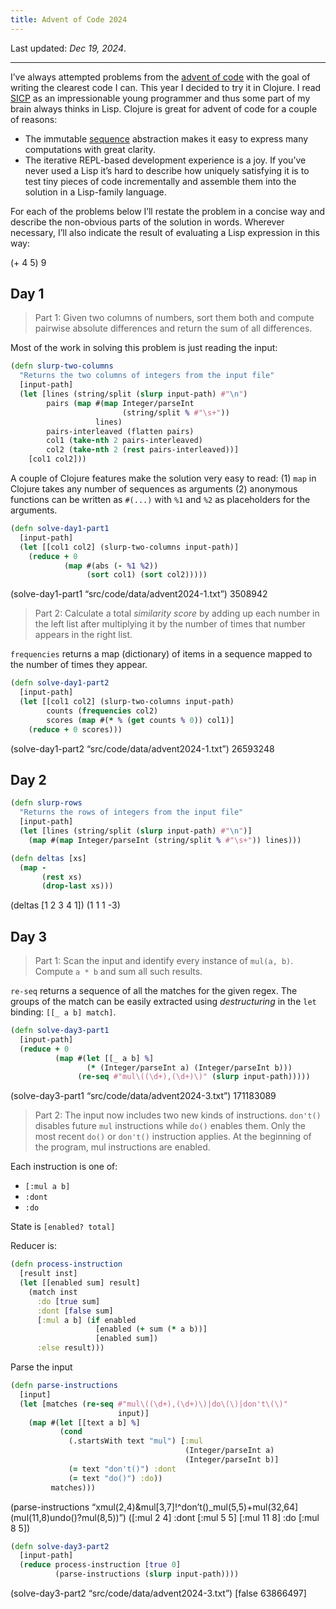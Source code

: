 ```yaml
---
title: Advent of Code 2024
---
```

Last updated: _Dec 19, 2024_.

---

I've always attempted problems from the [advent of code](https://adventofcode.com/) with the goal of writing the clearest code I can. This year I decided to try it in Clojure. I read [SICP](https://mitp-content-server.mit.edu/books/content/sectbyfn/books_pres_0/6515/sicp.zip/index.html) as an impressionable young programmer and thus some part of my brain always thinks in Lisp. Clojure is great for advent of code for a couple of reasons:

- The immutable [sequence](https://clojure.org/reference/sequences) abstraction makes it easy to express many computations with great clarity.
- The iterative REPL-based development experience is a joy. If you've never used a Lisp it's hard to describe how uniquely satisfying it is to test tiny pieces of code incrementally and assemble them into the solution in a Lisp-family language.

For each of the problems below I'll restate the problem in a concise way and describe the non-obvious parts of the solution in words. Wherever necessary, I'll also indicate the result of evaluating a Lisp expression in this way:

<span class="eval">(+ 4 5)</span>
<span class="eval-result">9</span>

## Day 1
> Part 1: Given two columns of numbers, sort them both and compute pairwise absolute differences and return the sum of all differences.

Most of the work in solving this problem is just reading the input:

```clojure
(defn slurp-two-columns
  "Returns the two columns of integers from the input file"
  [input-path]
  (let [lines (string/split (slurp input-path) #"\n")
        pairs (map #(map Integer/parseInt
                         (string/split % #"\s+"))
                   lines)
        pairs-interleaved (flatten pairs)
        col1 (take-nth 2 pairs-interleaved)
        col2 (take-nth 2 (rest pairs-interleaved))]
    [col1 col2]))
```

A couple of Clojure features make the solution very easy to read: (1) `map` in Clojure takes any number of sequences as arguments (2) anonymous functions can be written as `#(...)` with `%1` and `%2` as placeholders for the arguments.

```clojure
(defn solve-day1-part1
  [input-path]
  (let [[col1 col2] (slurp-two-columns input-path)]
    (reduce + 0
            (map #(abs (- %1 %2))
                 (sort col1) (sort col2)))))
```

<span class="eval">(solve-day1-part1 "src/code/data/advent2024-1.txt")</span>
<span class="eval-result">3508942</span>

> Part 2: Calculate a total _similarity score_ by adding up each number in the left list after multiplying it by the number of times that number appears in the right list.

`frequencies` returns a map (dictionary) of items in a sequence mapped to the number of times they appear.

```clojure
(defn solve-day1-part2
  [input-path]
  (let [[col1 col2] (slurp-two-columns input-path)
        counts (frequencies col2)
        scores (map #(* % (get counts % 0)) col1)]
    (reduce + 0 scores)))
```

<span class="eval">(solve-day1-part2 "src/code/data/advent2024-1.txt")</span>
<span class="eval-result">26593248</span>


## Day 2

```clojure
(defn slurp-rows
  "Returns the rows of integers from the input file"
  [input-path]
  (let [lines (string/split (slurp input-path) #"\n")]
    (map #(map Integer/parseInt (string/split % #"\s+")) lines)))

(defn deltas [xs]
  (map -
       (rest xs)
       (drop-last xs)))
```

<span class="eval">(deltas [1 2 3 4 1])</span>
<span class="eval-result">(1 1 1 -3)</span>

## Day 3
> Part 1: Scan the input and identify every instance of `mul(a, b)`. Compute `a * b` and sum all such results.

`re-seq` returns a sequence of all the matches for the given regex. The groups of the match can be easily extracted using _destructuring_ in the `let` binding: `[[_ a b] match]`.

```clojure
(defn solve-day3-part1
  [input-path]
  (reduce + 0
          (map #(let [[_ a b] %]
                 (* (Integer/parseInt a) (Integer/parseInt b)))
               (re-seq #"mul\((\d+),(\d+)\)" (slurp input-path)))))
```

<span class="eval">(solve-day3-part1 "src/code/data/advent2024-3.txt")</span>
<span class="eval-result">171183089</span>

> Part 2: The input now includes two new kinds of instructions. `don't()` disables future `mul` instructions while `do()` enables them. Only the most recent `do()` or `don't()` instruction applies. At the beginning of the program, mul instructions are enabled.

Each instruction is one of:

- `[:mul a b]`
- `:dont`
- `:do`

State is `[enabled? total]`

Reducer is:

```clojure
(defn process-instruction
  [result inst]
  (let [[enabled sum] result]
    (match inst
      :do [true sum]
      :dont [false sum]
      [:mul a b] (if enabled
                   [enabled (+ sum (* a b))]
                   [enabled sum])
      :else result)))
```

Parse the input

```clojure
(defn parse-instructions
  [input]
  (let [matches (re-seq #"mul\((\d+),(\d+)\)|do\(\)|don't\(\)"
                        input)]
    (map #(let [[text a b] %]
           (cond
             (.startsWith text "mul") [:mul
                                       (Integer/parseInt a)
                                       (Integer/parseInt b)]
             (= text "don't()") :dont
             (= text "do()") :do))
         matches)))
```

<span class="eval">(parse-instructions "xmul(2,4)\&mul\[3,7]!^don't()\_mul(5,5)+mul(32,64]\(mul(11,8)undo()?mul(8,5))")
</span>
<span class="eval-result">(\[:mul 2 4] :dont \[:mul 5 5] \[:mul 11 8] :do \[:mul 8 5])
</span>

```clojure
(defn solve-day3-part2
  [input-path]
  (reduce process-instruction [true 0]
          (parse-instructions (slurp input-path))))
```

<span class="eval">(solve-day3-part2 "src/code/data/advent2024-3.txt")
</span>
<span class="eval-result">[false 63866497]</span>

